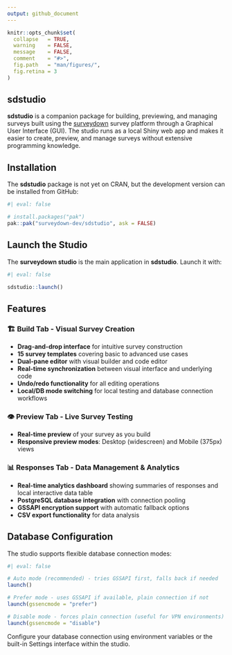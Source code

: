 ```yaml
---
output: github_document
---
```


<!-- README.md is generated from README.Rmd. Please edit this file -->

```r
knitr::opts_chunk$set(
  collapse   = TRUE,
  warning    = FALSE,
  message    = FALSE,
  comment    = "#>",
  fig.path   = "man/figures/",
  fig.retina = 3
)
```

## sdstudio

**sdstudio** is a companion package for building, previewing, and managing surveys built using the [surveydown](https://surveydown.org/) survey platform through a Graphical User Interface (GUI). The studio runs as a local Shiny web app and makes it easier to create, preview, and manage surveys without extensive programming knowledge.

## Installation

The **sdstudio** package is not yet on CRAN, but the development version can be installed from GitHub:

```r
#| eval: false

# install.packages("pak")
pak::pak("surveydown-dev/sdstudio", ask = FALSE)
```

## Launch the Studio

The **surveydown studio** is the main application in **sdstudio**. Launch it with:

```r
#| eval: false

sdstudio::launch()
```

## Features

### 🏗️ **Build Tab** - Visual Survey Creation

- **Drag-and-drop interface** for intuitive survey construction
- **15 survey templates** covering basic to advanced use cases
- **Dual-pane editor** with visual builder and code editor 
- **Real-time synchronization** between visual interface and underlying code
- **Undo/redo functionality** for all editing operations
- **Local/DB mode switching** for local testing and database connection workflows

### 👁️ **Preview Tab** - Live Survey Testing  

- **Real-time preview** of your survey as you build
- **Responsive preview modes**: Desktop (widescreen) and Mobile (375px) views

### 📊 **Responses Tab** - Data Management & Analytics

- **Real-time analytics dashboard** showing summaries of responses and local interactive data table 
- **PostgreSQL database integration** with connection pooling
- **GSSAPI encryption support** with automatic fallback options
- **CSV export functionality** for data analysis

## Database Configuration

The studio supports flexible database connection modes:

```r
#| eval: false

# Auto mode (recommended) - tries GSSAPI first, falls back if needed
launch()

# Prefer mode - uses GSSAPI if available, plain connection if not  
launch(gssencmode = "prefer")

# Disable mode - forces plain connection (useful for VPN environments)
launch(gssencmode = "disable")
```

Configure your database connection using environment variables or the built-in Settings interface within the studio.
